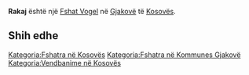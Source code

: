 {{Fshat në Kosovës
 | Emri                = Rakaj
| sqi_N_name = Rakaj
| sqi_N_FULL_NAME_RO = Rakaj
| sqi_N_FULL_NAME_ND_RO = Rakaj
| sqi_N_SORT_NAME_RG = RAKAJ
| sqi_N_FULL_NAME_RG = Rakaj
| sqi_N_FULL_NAME_ND_RG = Rakaj
| sqi_V_name = Rakë
| sqi_V_FULL_NAME_RO = Rakë Rekë
| sqi_V_FULL_NAME_ND_RO = Rake Reke
| sqi_V_SORT_NAME_RG = RAKE REKE
| sqi_V_FULL_NAME_RG = Rakë Rekë
| sqi_V_FULL_NAME_ND_RG = Rake Reke
| srp_N_name = Raka
| srp_N_FULL_NAME_RO = Raka
| srp_N_FULL_NAME_ND_RO = Raka
| srp_N_SORT_NAME_RG = RAKA
| srp_N_FULL_NAME_RG = Raka
| srp_N_FULL_NAME_ND_RG = Raka
| srp_NS_name = Рака
| srp_NS_FULL_NAME_RO = Рака
| srp_NS_FULL_NAME_ND_RO = Рака
| srp_NS_SORT_NAME_RG = РАКА
| srp_NS_FULL_NAME_RG = Рака
| srp_NS_FULL_NAME_ND_RG = Рака

 | Emri (Rasa dhanore) = 
 | Figura              = 
 | Shteti              = Kosovo
 | Komuna              = Gjakovë
 | Kodi postar         = 
 | Sipërfaqja          = 

 | Popullsia           = 

 | Regj. i popullsisë  = 
 | Dend. e popullsisë  = 
 | Faqja zyrtare       = 
 <!--- Koordinatat ----> 
 | Gjerësia            = 42.300833
 | Gjatësia            = 21.19
 | Lartësia            = 
}}
'''Rakaj''' është një [[Fshat Vogel]] në [[Gjakovë]] të [[Kosovës]].

<!-- == Gjeografia == -->
<!-- == Historia == -->
<!-- == Demografia == -->
== Shih edhe ==
{{Komuna Gjakovë}}
{{Kosovo-Administrata-Cung}}

[[Kategoria:Fshatra në Kosovës]]
[[Kategoria:Fshatra në Kommunes Gjakovë]]
[[Kategoria:Vendbanime në Kosovës]]